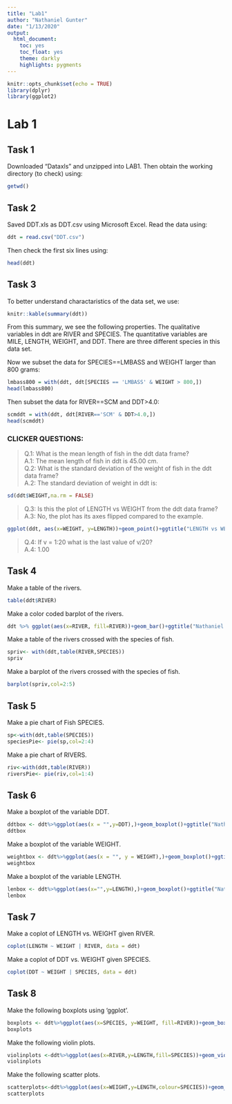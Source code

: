```yaml
---
title: "Lab1"
author: "Nathaniel Gunter"
date: "1/13/2020"
output: 
  html_document:
    toc: yes
    toc_float: yes
    theme: darkly
    highlights: pygments
---
```


```r
knitr::opts_chunk$set(echo = TRUE)
library(dplyr)
library(ggplot2)
```
# Lab 1
## Task 1

Downloaded "Dataxls" and unzipped into LAB1.
Then obtain the working directory (to check) using:
```r
getwd()
```

## Task 2

Saved DDT.xls as DDT.csv using Microsoft Excel. 
Read the data using:
```r
ddt = read.csv("DDT.csv")
```
Then check the first six lines using:
```r
head(ddt)
```

## Task 3 

To better understand charactaristics of the data set, we use:
```r
knitr::kable(summary(ddt))
```

From this summary, we see the following properties.
The qualitative variables in ddt are RIVER and SPECIES. 
The quantitative variables are MILE, LENGTH, WEIGHT, and DDT.
There are three different species in this data set. 

Now we subset the data for SPECIES==LMBASS and WEIGHT larger than 800 grams:
```r
lmbass800 = with(ddt, ddt[SPECIES == 'LMBASS' & WEIGHT > 800,])
head(lmbass800)
```

Then subset the data for RIVER==SCM and DDT>4.0:
```r
scmddt = with(ddt, ddt[RIVER=='SCM' & DDT>4.0,])
head(scmddt)
```

### CLICKER QUESTIONS:  
  >
  Q.1: What is the mean length of fish in the ddt data frame?  
    A.1: The mean length of fish in ddt is 45.00 cm.  
  Q.2: What is the standard deviation of the weight of fish in the ddt data frame?  
    A.2: The standard deviation of weight in ddt is:
```r
sd(ddt$WEIGHT,na.rm = FALSE)
```  
  >
  Q.3: Is this the plot of LENGTH vs WEIGHT from the ddt data frame?  
    A.3: No, the plot has its axes flipped compared to the example.
```r
ggplot(ddt, aes(x=WEIGHT, y=LENGTH))+geom_point()+ggtitle("LENGTH vs WEIGHT from data frame ddt")
```  

  >
  Q.4: If v = 1:20 what is the last value of v/20?  
    A.4: 1.00  
  
## Task 4 

Make a table of the rivers.  
```r
table(ddt$RIVER)
```
Make a color coded barplot of the rivers.  
```r
ddt %>% ggplot(aes(x=RIVER, fill=RIVER))+geom_bar()+ggtitle("Nathaniel Gunter")
```  

Make a table of the rivers crossed with the species of fish.  
```r
spriv<- with(ddt,table(RIVER,SPECIES))
spriv
```
Make a barplot of the rivers crossed with the species of fish.  
```r
barplot(spriv,col=2:5)
```

## Task 5 

Make a pie chart of Fish SPECIES.  
```r
sp<-with(ddt,table(SPECIES))
speciesPie<- pie(sp,col=2:4)
```  

Make a pie chart of RIVERS.  

```r
riv<-with(ddt,table(RIVER))
riversPie<- pie(riv,col=1:4)
```  


## Task 6  

Make a boxplot of the variable DDT.  

```r
ddtbox <- ddt%>%ggplot(aes(x = "",y=DDT),)+geom_boxplot()+ggtitle("Nathaniel Gunter")
ddtbox
```  

Make a boxplot of the variable WEIGHT.  

```r
weightbox <- ddt%>%ggplot(aes(x = "", y = WEIGHT),)+geom_boxplot()+ggtitle("Nathaniel Gunter")
weightbox
```  

Make a boxplot of the variable LENGTH.  

```r
lenbox <- ddt%>%ggplot(aes(x="",y=LENGTH),)+geom_boxplot()+ggtitle("Nathaniel Gunter")
lenbox
```  

## Task 7  

Make a coplot of LENGTH vs. WEIGHT given RIVER.  

```r
coplot(LENGTH ~ WEIGHT | RIVER, data = ddt)
```  

Make a coplot of DDT vs. WEIGHT given SPECIES.  

```r
coplot(DDT ~ WEIGHT | SPECIES, data = ddt)
```  

## Task 8  

Make the following boxplots using 'ggplot'.  

```r
boxplots <- ddt%>%ggplot(aes(x=SPECIES, y=WEIGHT, fill=RIVER))+geom_boxplot()+ggtitle("Nathaniel Gunter")
boxplots
```  

Make the following violin plots.  

```r
violinplots <-ddt%>%ggplot(aes(x=RIVER,y=LENGTH,fill=SPECIES))+geom_violin()+ggtitle("Nathaniel Gunter")
violinplots
```  

Make the following scatter plots.  

```r
scatterplots<-ddt%>%ggplot(aes(x=WEIGHT,y=LENGTH,colour=SPECIES))+geom_point()+ggtitle("Nathaniel Gunter")
scatterplots
```  
